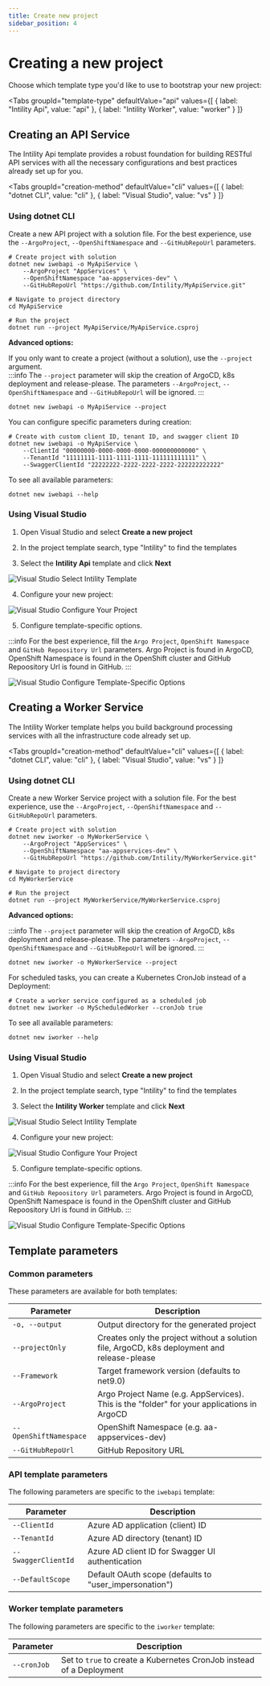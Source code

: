 ```yaml
---
title: Create new project
sidebar_position: 4
---
```


# Creating a new project

Choose which template type you'd like to use to bootstrap your new project:


<Tabs
  groupId="template-type"
  defaultValue="api"
  values={[
    { label: "Intility Api", value: "api" },
    { label: "Intility Worker", value: "worker" }
  ]}
>
<TabItem value="api">

## Creating an API Service

The Intility Api template provides a robust foundation for building RESTful API services with all the necessary configurations and best practices already set up for you.

<Tabs
  groupId="creation-method"
  defaultValue="cli"
  values={[
    { label: "dotnet CLI", value: "cli" },
    { label: "Visual Studio", value: "vs" }
  ]}
>
<TabItem value="cli">

### Using dotnet CLI

Create a new API project with a solution file. For the best experience, use the `--ArgoProject`, `--OpenShiftNamespace` and `--GitHubRepoUrl` parameters.

```shell
# Create project with solution
dotnet new iwebapi -o MyApiService \
    --ArgoProject "AppServices" \
    --OpenShiftNamespace "aa-appservices-dev" \
    --GitHubRepoUrl "https://github.com/Intility/MyApiService.git"

# Navigate to project directory
cd MyApiService

# Run the project
dotnet run --project MyApiService/MyApiService.csproj
```

**Advanced options:**

If you only want to create a project (without a solution), use the `--project` argument.  
:::info
The `--project` parameter will skip the creation of ArgoCD, k8s deployment and release-please. The parameters `--ArgoProject`, `--OpenShiftNamespace` and `--GitHubRepoUrl` will be ignored.
:::

```shell
dotnet new iwebapi -o MyApiService --project
```

You can configure specific parameters during creation:

```shell
# Create with custom client ID, tenant ID, and swagger client ID
dotnet new iwebapi -o MyApiService \
    --ClientId "00000000-0000-0000-0000-000000000000" \
    --TenantId "11111111-1111-1111-1111-111111111111" \
    --SwaggerClientId "22222222-2222-2222-2222-222222222222"
```

To see all available parameters:

```shell
dotnet new iwebapi --help
```

</TabItem>
<TabItem value="vs">

### Using Visual Studio

1. Open Visual Studio and select **Create a new project**

2. In the project template search, type "Intility" to find the templates

3. Select the **Intility Api** template and click **Next**

![Visual Studio Select Intility Template](/img/vs-select-template.png)

4. Configure your new project:

![Visual Studio Configure Your Project](/img/vs-create-api-project.png)

5. Configure template-specific options.

:::info
For the best experience, fill the `Argo Project`, `OpenShift Namespace` and `GitHub Repoository Url` parameters. Argo Project is found in ArgoCD, OpenShift Namespace is found in the OpenShift cluster and GitHub Repoository Url is found in GitHub.
:::

![Visual Studio Configure Template-Specific Options](/img/vs-configure-api.png)

</TabItem>
</Tabs>

</TabItem>
<TabItem value="worker">

## Creating a Worker Service

The Intility Worker template helps you build background processing services with all the infrastructure code already set up.

<Tabs
  groupId="creation-method"
  defaultValue="cli"
  values={[
    { label: "dotnet CLI", value: "cli" },
    { label: "Visual Studio", value: "vs" }
  ]}
>
<TabItem value="cli">

### Using dotnet CLI

Create a new Worker Service project with a solution file. For the best experience, use the `--ArgoProject`, `--OpenShiftNamespace` and `--GitHubRepoUrl` parameters.

```shell
# Create project with solution
dotnet new iworker -o MyWorkerService \
    --ArgoProject "AppServices" \
    --OpenShiftNamespace "aa-appservices-dev" \
    --GitHubRepoUrl "https://github.com/Intility/MyWorkerService.git"

# Navigate to project directory
cd MyWorkerService

# Run the project
dotnet run --project MyWorkerService/MyWorkerService.csproj
```

**Advanced options:**

:::info
The `--project` parameter will skip the creation of ArgoCD, k8s deployment and release-please. The parameters `--ArgoProject`, `--OpenShiftNamespace` and `--GitHubRepoUrl` will be ignored.
:::

```shell
dotnet new iworker -o MyWorkerService --project
```

For scheduled tasks, you can create a Kubernetes CronJob instead of a Deployment:

```shell
# Create a worker service configured as a scheduled job
dotnet new iworker -o MyScheduledWorker --cronJob true
```

To see all available parameters:

```shell
dotnet new iworker --help
```

</TabItem>
<TabItem value="vs">

### Using Visual Studio

1. Open Visual Studio and select **Create a new project**

2. In the project template search, type "Intility" to find the templates

3. Select the **Intility Worker** template and click **Next**

![Visual Studio Select Intility Template](/img/vs-select-template.png)

4. Configure your new project:

![Visual Studio Configure Your Project](/img/vs-create-worker-project.png)

5. Configure template-specific options.

:::info
For the best experience, fill the `Argo Project`, `OpenShift Namespace` and `GitHub Repoository Url` parameters. Argo Project is found in ArgoCD, OpenShift Namespace is found in the OpenShift cluster and GitHub Repoository Url is found in GitHub.
:::

![Visual Studio Configure Template-Specific Options](/img/vs-configure-worker.png)

</TabItem>
</Tabs>

</TabItem>
</Tabs>

## Template parameters

### Common parameters

These parameters are available for both templates:

| Parameter              | Description                                                                                 |
| ---------------------- | ------------------------------------------------------------------------------------------- |
| `-o, --output`         | Output directory for the generated project                                                  |
| `--projectOnly`        | Creates only the project without a solution file, ArgoCD, k8s deployment and release-please |
| `--Framework`          | Target framework version (defaults to net9.0)                                               |
| `--ArgoProject`        | Argo Project Name (e.g. AppServices). This is the "folder" for your applications in ArgoCD  |
| `--OpenShiftNamespace` | OpenShift Namespace (e.g. aa-appservices-dev)                                               |
| `--GitHubRepoUrl`      | GitHub Repository URL                                                                       |

### API template parameters

The following parameters are specific to the `iwebapi` template:

| Parameter           | Description                                            |
| ------------------- | ------------------------------------------------------ |
| `--ClientId`        | Azure AD application (client) ID                       |
| `--TenantId`        | Azure AD directory (tenant) ID                         |
| `--SwaggerClientId` | Azure AD client ID for Swagger UI authentication       |
| `--DefaultScope`    | Default OAuth scope (defaults to "user_impersonation") |

### Worker template parameters

The following parameters are specific to the `iworker` template:

| Parameter   | Description                                                          |
| ----------- | -------------------------------------------------------------------- |
| `--cronJob` | Set to `true` to create a Kubernetes CronJob instead of a Deployment |

